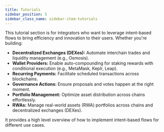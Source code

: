 ```yaml
---
title: Tutorials
sidebar_position: 5
sidebar_class_name: sidebar-item-tutorials
---
```

This tutorial section is for integrators who want to leverage intent-based flows to bring efficiency and innovation to their users. Whether you're building:

- **Decentralized Exchanges (DEXes):** Automate interchain trades and liquidity management (e.g., Osmosis).
- **Wallet Providers:** Enable auto-compounding for staking rewards with conditional execution (e.g., MetaMask, Keplr, Leap).
- **Recurring Payments:** Facilitate scheduled transactions across blockchains.
- **Governance Actions:** Ensure proposals and votes happen at the right moment.
- **Portfolio Management:** Optimize asset distribution across chains effortlessly.
- **RWAs:** Manage real-world assets (RWA) portfolios across chains and decentralized exchanges (DEXes).

It provides a high level overview of how to implement intent-based flows for different use cases.
